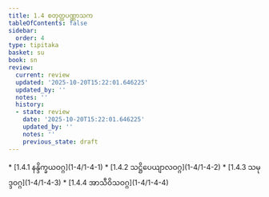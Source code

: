 ```yaml
---
title: 1.4 စတုတ္ထပဏ္ဏာသက
tableOfContents: false
sidebar:
  order: 4
type: tipitaka
basket: su
book: sn
review:
  current: review
  updated: '2025-10-20T15:22:01.646225'
  updated_by: ''
  notes: ''
  history:
  - state: review
    date: '2025-10-20T15:22:01.646225'
    updated_by: ''
    notes: ''
    previous_state: draft
---
```



<DynamicBreadcrumb />


<ReviewStatus review={frontmatter.review} showDetails={true} />

<HypothesisAnnotation frontmatter={frontmatter} />



<TableOfContents book="sn" section="1.4">
* [1.4.1 နန္ဒိက္ခယဝဂ္ဂ](1-4/1-4-1)
* [1.4.2 သဋ္ဌိပေယျာလဝဂ္ဂ](1-4/1-4-2)
* [1.4.3 သမုဒ္ဒဝဂ္ဂ](1-4/1-4-3)
* [1.4.4 အာသီဝိသဝဂ္ဂ](1-4/1-4-4)
</TableOfContents>